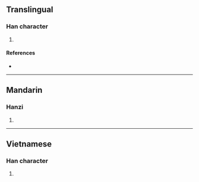 {{character info/new}}
==Translingual==

===Han character===
{{Han char|rn=30|rad=口|as=08|sn=11|four=|canj=RHDV|ids=⿰口委}}

# {{defn|Han|sort=口08}}

====References====
* {{Han ref|kx=0193.090|dkj=03753|dj=0413.200|hdz=10642.010|uh=5529|ud=21801}}

----

==Mandarin==

===Hanzi===
{{cmn-hanzi|pin=[[wō]] ([[wo1]])|wg=wo<sup>1</sup>}}

# {{defn|lang=cmn|sort=口08}}

----

==Vietnamese==

===Han character===
{{vi-hantu|[[uẩy]]|rs=口08}}

# {{defn|lang=vi|sort=口08}}